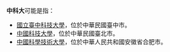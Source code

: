 '''中科大'''可能是指：
*[[國立臺中科技大學|國立臺中科技大學]]，位於中華民國臺中市。
*[[中國科技大學|中國科技大學]]，位於中華民國臺北市。
*[[中國科學技術大學|中國科學技術大學]]，位於中華人民共和國安徽省合肥市。

{{disambig|Cat=三字教育机构消歧义|Z中}}